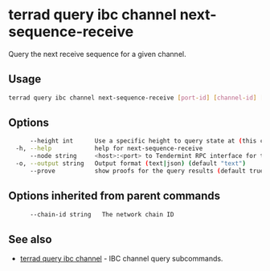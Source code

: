 # terrad query ibc channel next-sequence-receive

Query the next receive sequence for a given channel. 

## Usage
```sh Terrad
terrad query ibc channel next-sequence-receive [port-id] [channel-id] [flags]
```


## Options

```sh Terrad
      --height int      Use a specific height to query state at (this can error if the node is pruning state)
  -h, --help            help for next-sequence-receive
      --node string     <host>:<port> to Tendermint RPC interface for this chain (default "tcp://localhost:26657")
  -o, --output string   Output format (text|json) (default "text")
      --prove           show proofs for the query results (default true)
```

## Options inherited from parent commands

```sh Terrad
      --chain-id string   The network chain ID
```

## See also

* [terrad query ibc channel](./terrad_query_ibc_channel.mdx)	 - IBC channel query subcommands.


